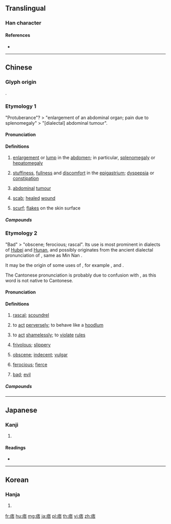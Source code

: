 {{character info/new}}
==Translingual==

===Han character===
{{Han char|rn=104|rad=疒|as=07|sn=12|four=00169|canj=KMFR|ids=⿸疒否}}

====References====
* {{Han ref|kx=0774.020|dkj=22206|dj=1184.150|hdz=42674.080|uh=75DE|ud=30174|bh=B56C|bd=46444}}

----

==Chinese==
{{zh-forms}}

===Glyph origin===
{{Han etym}}
{{Han compound|疒|否|ls=psc|c1=s|c2=p}}.

===Etymology 1===
"Protuberance"? > "enlargement of an abdominal organ; pain due to splenomegaly" > "[dialectal] abdominal tumour".

====Pronunciation====
{{zh-pron
|m=pǐ
|c=pei2,pei5,fau2
|h=pfs=
|md=pī
|mn=phí
|w=2phi
|mc=y
|oc=y
|cat=n
}}

====Definitions====
{{zh-hanzi}}

# [[enlargement]] or [[lump]] in the [[abdomen]]; in particular, [[splenomegaly]] or [[hepatomegaly]]
# {{lb|zh|TCM}} [[stuffiness]], [[fullness]] and [[discomfort]] in the [[epigastrium]]; [[dyspepsia]] or [[constipation]]
# {{lb|zh|dialectal Mandarin}} [[abdominal]] [[tumour]]
# {{lb|zh|Min Dong|Min Nan}} [[scab]]; [[healed]] [[wound]]
# {{lb|zh|Min Nan}} [[scurf]]; [[flake]]s on the skin surface

=====Compounds=====
{{zh-der|痞塊|痞積|痞疾|痞氣|痞利|痞硬|痞脹|痞結|痞塞|痞滿}}

===Etymology 2===
"Bad" > "obscene; ferocious; rascal". Its use is most prominent in dialects of [[Hubei]] and [[Hunan]], and possibly originates from the ancient dialectal pronunciation of {{zh-l|*匪|bad, evil, bandit}}, same as Min Nan {{zh-l|*歹|phái(ⁿ)|bad}}.

It may be the origin of some uses of {{zh-l|皮}}, for example {{zh-l|*調皮|naughty}}, {{zh-l|*賴皮|shameless}} and {{zh-l|*頑皮|naughty}}.

The Cantonese pronunciation is probably due to confusion with {{zh-l|踎|mau1|to squat}}, as this word is not native to Cantonese.

====Pronunciation====
{{zh-pron
|m=pǐ
|c=mau1
|h=pfs=
|md=pī/pāi
|md_note=pī - "rascal"; pāi ({{zh-l|*歹}}) - "low, mean, shabby, seedy, obscene, shameful"
|mn=
|w=2phi
|cat=n
}}

====Definitions====
{{zh-hanzi}}

# [[rascal]]; [[scoundrel]]
# {{lb|zh|dialectal}} to [[act]] [[perversely]]; to behave like a [[hoodlum]]
# {{lb|zh|dialectal}} to [[act]] [[shamelessly]]; to [[violate]] [[rule]]s
# {{lb|zh|dialectal}} [[frivolous]]; [[slippery]]
# {{lb|zh|dialectal}} [[obscene]]; [[indecent]]; [[vulgar]]
# {{lb|zh|dialectal}} [[ferocious]]; [[fierce]]
# {{lb|zh|dialectal}} [[bad]]; [[evil]]

=====Compounds=====
{{zh-der|地痞|痞子|雅痞|痞囝|痞儂|痞話|痞命|痞鬼|痞哥|痞賴|痞話子|痞搭混|痞裡痞氣|文痞|兵痞|痞徒|嬉痞|嬉痞士}}

----

==Japanese==

===Kanji===
{{ja-kanji|grade=|rs=疒07}}

# {{defn|lang=ja|sort=疒07}}

====Readings====
* {{ja-readings|on=[[ひ]] (hi)|kun=[[つかえ]] (tsukae)|nanori=}}

----

==Korean==

===Hanja===
{{ko-hanja|hangeul=비|eumhun=|rv=bi|mr=pi|y=pi}}

# {{defn|lang=ko|sort=疒07}}

[[fr:痞]]
[[hu:痞]]
[[mg:痞]]
[[ja:痞]]
[[pl:痞]]
[[th:痞]]
[[vi:痞]]
[[zh:痞]]